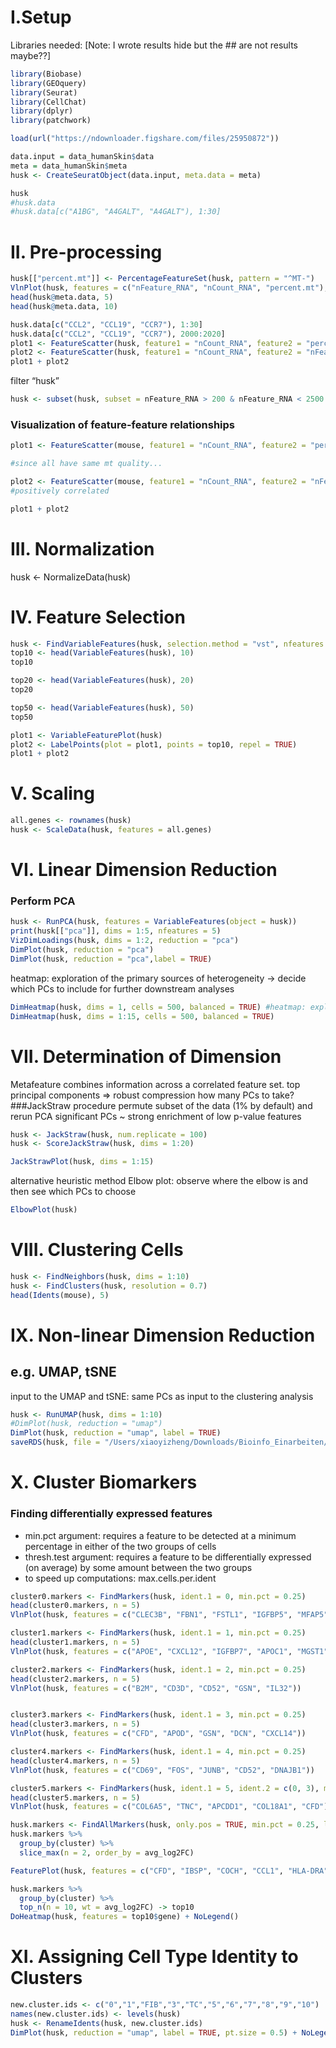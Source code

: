 
# I.Setup
Libraries needed: <!-- Note: I wrote results hide but the ## are not results maybe?? -->[Note: I wrote results hide but the ## are not results maybe??]
```r
library(Biobase)
library(GEOquery)
library(Seurat)
library(CellChat)
library(dplyr)
library(patchwork)
```
```r
load(url("https://ndownloader.figshare.com/files/25950872"))

data.input = data_humanSkin$data
meta = data_humanSkin$meta
husk <- CreateSeuratObject(data.input, meta.data = meta)

husk
#husk.data
#husk.data[c("A1BG", "A4GALT", "A4GALT"), 1:30]
```



# II. Pre-processing

```r
husk[["percent.mt"]] <- PercentageFeatureSet(husk, pattern = "^MT-") 
VlnPlot(husk, features = c("nFeature_RNA", "nCount_RNA", "percent.mt"), ncol = 3) 
head(husk@meta.data, 5) 
head(husk@meta.data, 10)

husk.data[c("CCL2", "CCL19", "CCR7"), 1:30] 
husk.data[c("CCL2", "CCL19", "CCR7"), 2000:2020]
plot1 <- FeatureScatter(husk, feature1 = "nCount_RNA", feature2 = "percent.mt") 
plot2 <- FeatureScatter(husk, feature1 = "nCount_RNA", feature2 = "nFeature_RNA") 
plot1 + plot2
```
filter "husk"
```r
husk <- subset(husk, subset = nFeature_RNA > 200 & nFeature_RNA < 2500 & percent.mt < 5)
```


### Visualization of feature-feature relationships
```r
plot1 <- FeatureScatter(mouse, feature1 = "nCount_RNA", feature2 = "percent.mt") 

#since all have same mt quality...

plot2 <- FeatureScatter(mouse, feature1 = "nCount_RNA", feature2 = "nFeature_RNA")
#positively correlated

plot1 + plot2
```

# III. Normalization
husk <- NormalizeData(husk)

# IV. Feature Selection
```r
husk <- FindVariableFeatures(husk, selection.method = "vst", nfeatures = 2000)
top10 <- head(VariableFeatures(husk), 10) 
top10

top20 <- head(VariableFeatures(husk), 20) 
top20 

top50 <- head(VariableFeatures(husk), 50) 
top50

plot1 <- VariableFeaturePlot(husk)
plot2 <- LabelPoints(plot = plot1, points = top10, repel = TRUE)
plot1 + plot2
```

# V. Scaling
```r
all.genes <- rownames(husk)
husk <- ScaleData(husk, features = all.genes)
```
# VI. Linear Dimension Reduction
### Perform PCA
```r
husk <- RunPCA(husk, features = VariableFeatures(object = husk))
print(husk[["pca"]], dims = 1:5, nfeatures = 5)
VizDimLoadings(husk, dims = 1:2, reduction = "pca")
DimPlot(husk, reduction = "pca")
DimPlot(husk, reduction = "pca",label = TRUE)
```

heatmap: exploration of the primary sources of heterogeneity -> decide which PCs to include for further downstream analyses
```r
DimHeatmap(husk, dims = 1, cells = 500, balanced = TRUE) #heatmap: exploration of the primary sources of heterogeneity
DimHeatmap(husk, dims = 1:15, cells = 500, balanced = TRUE)
```
# VII. Determination of Dimension
Metafeature combines information across a correlated feature set. 
top principal components => robust compression
how many PCs to take?
###JackStraw procedure
permute subset of the data (1% by default) and rerun PCA
significant PCs ~ strong enrichment of low p-value features
```r
husk <- JackStraw(husk, num.replicate = 100)
husk <- ScoreJackStraw(husk, dims = 1:20)
```
```r
JackStrawPlot(husk, dims = 1:15)
```

alternative heuristic method Elbow plot:
observe where the elbow is and then see which PCs to choose
```r
ElbowPlot(husk)
```
# VIII. Clustering Cells
```r
husk <- FindNeighbors(husk, dims = 1:10)
husk <- FindClusters(husk, resolution = 0.7)
head(Idents(mouse), 5)
```
# IX. Non-linear Dimension Reduction
## e.g. UMAP, tSNE
input to the UMAP and tSNE: same PCs as input to the clustering analysis
```r
husk <- RunUMAP(husk, dims = 1:10)
#DimPlot(husk, reduction = "umap")
DimPlot(husk, reduction = "umap", label = TRUE)
saveRDS(husk, file = "/Users/xiaoyizheng/Downloads/Bioinfo_Einarbeiten/CellChatSelf/husk/output/huskOutput.rds")
```


# X. Cluster Biomarkers
### Finding differentially expressed features
- min.pct argument:  requires a feature to be detected at a minimum percentage in either of the two groups of cells
- thresh.test argument: requires a feature to be differentially expressed (on average) by some amount between the two groups
- to speed up computations: max.cells.per.ident
```r
cluster0.markers <- FindMarkers(husk, ident.1 = 0, min.pct = 0.25)
head(cluster0.markers, n = 5)
VlnPlot(husk, features = c("CLEC3B", "FBN1", "FSTL1", "IGFBP5", "MFAP5"))

cluster1.markers <- FindMarkers(husk, ident.1 = 1, min.pct = 0.25)
head(cluster1.markers, n = 5)
VlnPlot(husk, features = c("APOE", "CXCL12", "IGFBP7", "APOC1", "MGST1"))

cluster2.markers <- FindMarkers(husk, ident.1 = 2, min.pct = 0.25)
head(cluster2.markers, n = 5)
VlnPlot(husk, features = c("B2M", "CD3D", "CD52", "GSN", "IL32"))


cluster3.markers <- FindMarkers(husk, ident.1 = 3, min.pct = 0.25)
head(cluster3.markers, n = 5)
VlnPlot(husk, features = c("CFD", "APOD", "GSN", "DCN", "CXCL14"))

cluster4.markers <- FindMarkers(husk, ident.1 = 4, min.pct = 0.25)
head(cluster4.markers, n = 5)
VlnPlot(husk, features = c("CD69", "FOS", "JUNB", "CD52", "DNAJB1"))

cluster5.markers <- FindMarkers(husk, ident.1 = 5, ident.2 = c(0, 3), min.pct = 0.25)
head(cluster5.markers, n = 5)
VlnPlot(husk, features = c("COL6A5", "TNC", "APCDD1", "COL18A1", "CFD"))

husk.markers <- FindAllMarkers(husk, only.pos = TRUE, min.pct = 0.25, logfc.threshold = 0.2) #0.2 is okki
husk.markers %>%
  group_by(cluster) %>%
  slice_max(n = 2, order_by = avg_log2FC)

FeaturePlot(husk, features = c("CFD", "IBSP", "COCH", "CCL1", "HLA-DRA", "APOD", "MMP12", "CXCL14", "CCL19", "CD74"))

husk.markers %>%
  group_by(cluster) %>%
  top_n(n = 10, wt = avg_log2FC) -> top10
DoHeatmap(husk, features = top10$gene) + NoLegend()

```

# XI. Assigning Cell Type Identity to Clusters
```r
new.cluster.ids <- c("0","1","FIB","3","TC","5","6","7","8","9","10")
names(new.cluster.ids) <- levels(husk)
husk <- RenameIdents(husk, new.cluster.ids)
DimPlot(husk, reduction = "umap", label = TRUE, pt.size = 0.5) + NoLegend()
```

